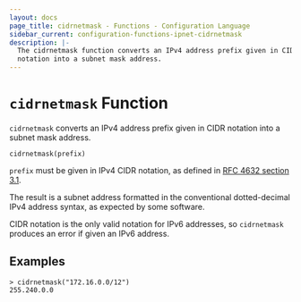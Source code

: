 ```yaml
---
layout: docs
page_title: cidrnetmask - Functions - Configuration Language
sidebar_current: configuration-functions-ipnet-cidrnetmask
description: |-
  The cidrnetmask function converts an IPv4 address prefix given in CIDR
  notation into a subnet mask address.
---
```


# `cidrnetmask` Function

`cidrnetmask` converts an IPv4 address prefix given in CIDR notation into
a subnet mask address.

```hcl
cidrnetmask(prefix)
```

`prefix` must be given in IPv4 CIDR notation, as defined in
[RFC 4632 section 3.1](https://tools.ietf.org/html/rfc4632#section-3.1).

The result is a subnet address formatted in the conventional dotted-decimal
IPv4 address syntax, as expected by some software.

CIDR notation is the only valid notation for IPv6 addresses, so `cidrnetmask`
produces an error if given an IPv6 address.

## Examples

```
> cidrnetmask("172.16.0.0/12")
255.240.0.0
```
